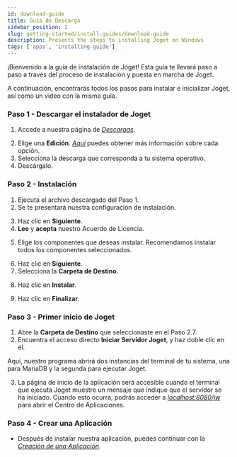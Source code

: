 ```yaml
---
id: download-guide
title: Guía de Descarga
sidebar_position: 2
slug: getting-started/install-guides/download-guide
description: Presents the steps to installing Joget on Windows
tags: ['apps', 'installing-guide']
---
```



¡Bienvenido a la guía de instalación de Joget! Esta guía te llevará paso a paso a través del proceso de instalación y puesta en marcha de Joget.

A continuación, encontrarás todos los pasos para instalar e inicializar Joget, así como un video con la misma guía.

### Paso 1 - Descargar el instalador de Joget

1. Accede a nuestra página de _[Descargas](https://www.joget.org/download/)_.

<Images
  imgURL="img/getting-started/install-guides/download/download_options.png"
  alt="opciones de descarga de Joget"
/>

2. Elige una **Edición**. _[Aquí](https://www.joget.org/product/features/)_ puedes obtener más información sobre cada opción.
3. Selecciona la descarga que corresponda a tu sistema operativo.
4. Descárgalo.

### Paso 2 - Instalación

1. Ejecuta el archivo descargado del Paso 1.
2. Se te presentará nuestra configuración de instalación.

<Images
  imgURL="img/getting-started/install-guides/download/install_start.png"
  alt="inicio de la instalación"
/>

3. Haz clic en **Siguiente**.
4. **Lee** y **acepta** nuestro Acuerdo de Licencia.

<Images
  imgURL="img/getting-started/install-guides/download/read_agree.png"
  alt="leer y aceptar los términos"
/>

5. Elige los componentes que deseas instalar. Recomendamos instalar todos los componentes seleccionados.

<Images
  imgURL="img/getting-started/install-guides/download/components_selection.png"
  alt=""
/>

6. Haz clic en **Siguiente**.
7. Selecciona la **Carpeta de Destino**.

<Images
  imgURL="img/getting-started/install-guides/download/browse_folder.png"
  alt="selección de carpeta de instalación"
/>

8. Haz clic en **Instalar**.

<Images
  imgURL="img/getting-started/install-guides/download/install_click.png"
  alt="instalación"
/>

9. Haz clic en **Finalizar**.

### Paso 3 - Primer inicio de Joget

1. Abre la **Carpeta de Destino** que seleccionaste en el Paso 2.7.
2. Encuentra el acceso directo **Iniciar Servidor Joget**, y haz doble clic en él.

<Images
  imgURL="img/getting-started/install-guides/download/joget_shortcut.png"
  alt="acceso directo de Joget"
/>

Aquí, nuestro programa abrirá dos instancias del terminal de tu sistema, una para MariaDB y la segunda para ejecutar Joget.

3. La página de inicio de la aplicación será accesible cuando el terminal que ejecuta Joget muestre un mensaje que indique que el servidor se ha iniciado. Cuando esto ocurra, podrás acceder a _[localhost:8080/jw](http://localhost:8080/jw)_ para abrir el Centro de Aplicaciones.

<Images
  imgURL="img/getting-started/install-guides/download/localhost8080jw.png"
  alt="aplicación en ejecución en localhost8080"
/>

### Paso 4 - Crear una Aplicación

- Después de instalar nuestra aplicación, puedes continuar con la _[Creación de una Aplicación](/docs/getting-started/create-an-app)_.